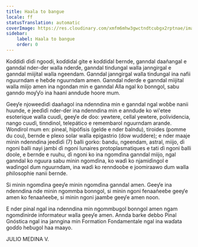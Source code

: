 ```yaml
---
title: Haala to bangue
locale: ff
statusTranslation: automatic
coverImage: https://res.cloudinary.com/xmfm6mhw3gwctndtcubgx2rptnae/image/upload/v1741354450/small_cover_introduccion_a_la_gnosis_57a3fc8d72.webp
sidebar:
    label: Haala to bangue
    order: 0
---
```

Koɗdiɗi ɗiɗi ngoodi, koɗdiɗal gite e koɗdiɗal ɓernde, ganndal daañangal e ganndal nder-ɗer walla nderɗe, ganndal tinɗungal walla janngirgal e ganndal miijital walla ngeendam. Ganndal janngirgal walla tinɗungal ina nafii nguurndam e heɓde nguurndam amen. Ganndal nderɗe e ganndal miijital walla miijo amen ina ngondan min e ganndal Alla ngal ko bonngol, sabu ganndo moƴƴo ina haani anndude hoore mum.

Geeƴe njoweeɗiɗi daañagol ina ndenndina min e ganndal ngal woɓɓe nanii huunde, e jeeɗiɗi nder-ɗer ina ndenndina min e anndude ko wi'etee esoterique walla cuuɗi, geeƴe ɗe ɗoo: yewtere, cellal yewtere, polividencia, nango cuuɗi, tinndinol, telepático e remembarol nguurndam arande. Wondirol mum en: pineal, hipófisis (gelde e nder ɓalndu), tiroides (pomme du cou), ɓernde e plexo solar walla epigastrio (dow wuddere); e nder maaje minin ndenndina jeeɗiɗi (7) ɓalli gorko: ɓandu, ngeendam, astral, miijo, ɗi ngoni ɓalli nayi jambi ɗi ngoni lunaires protoplasmatiques e tati ɗi ngoni ɓalli doole, e ɓernde e ruuhu, ɗi ngoni ko ina ngomɗina ganndal miijo, ngal ganndal ko nguura sabu minin ngomɗina, ko waɗi ko njamiɗingol e waɗingol ɗum nguurndam, ina waɗi ko renndooɓe e joomiraawo ɗum walla philosophie nanii ɓernde.

Si minin ngomɗina geeƴe minin ngomɗina ganndal amen. Geeƴe ina ndenndina nde minin ngommba bonngol, si minin ngoni fenaañeeɓe geeƴe amen ko fenaañeeɓe, si minin ngoni jaamɓe geeƴe amen noon.

E nder pinal ngal ina ndenndina min ngommbugol bonngol amen ngam ngomɗinirde informateur walla geeƴe amen. Annda barke debbo Pinal Gnóstica ngal ina janngina min Formation Fondamentale ngal ina waɗata goɗɗo heɓugol haa maayo.

JULIO MEDINA V.
